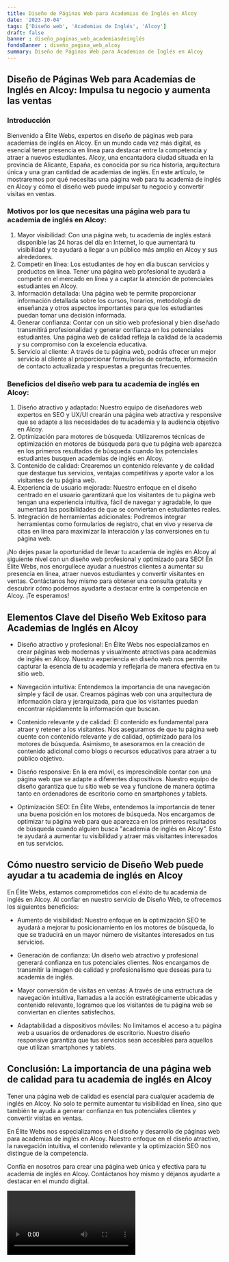 ```yaml
---
title: Diseño de Páginas Web para Academias de Inglés en Alcoy
date: '2023-10-04'
tags: ['Diseño web', 'Academias de Inglés', 'Alcoy']
draft: false
banner : diseño_paginas_web_academiasdeinglés
fondoBanner : diseño_pagina_web_alcoy
summary: Diseño de Páginas Web para Academias de Inglés en Alcoy
---
```


## Diseño de Páginas Web para Academias de Inglés en Alcoy: Impulsa tu negocio y aumenta las ventas

### Introducción
Bienvenido a Élite Webs, expertos en diseño de páginas web para academias de inglés en Alcoy. En un mundo cada vez más digital, es esencial tener presencia en línea para destacar entre la competencia y atraer a nuevos estudiantes. Alcoy, una encantadora ciudad situada en la provincia de Alicante, España, es conocida por su rica historia, arquitectura única y una gran cantidad de academias de inglés. En este artículo, te mostraremos por qué necesitas una página web para tu academia de inglés en Alcoy y cómo el diseño web puede impulsar tu negocio y convertir visitas en ventas.

### Motivos por los que necesitas una página web para tu academia de inglés en Alcoy:
1. Mayor visibilidad: Con una página web, tu academia de inglés estará disponible las 24 horas del día en Internet, lo que aumentará tu visibilidad y te ayudará a llegar a un público más amplio en Alcoy y sus alrededores.
2. Competir en línea: Los estudiantes de hoy en día buscan servicios y productos en línea. Tener una página web profesional te ayudará a competir en el mercado en línea y a captar la atención de potenciales estudiantes en Alcoy.
3. Información detallada: Una página web te permite proporcionar información detallada sobre los cursos, horarios, metodología de enseñanza y otros aspectos importantes para que los estudiantes puedan tomar una decisión informada.
4. Generar confianza: Contar con un sitio web profesional y bien diseñado transmitirá profesionalidad y generar confianza en los potenciales estudiantes. Una página web de calidad refleja la calidad de la academia y su compromiso con la excelencia educativa.
5. Servicio al cliente: A través de tu página web, podrás ofrecer un mejor servicio al cliente al proporcionar formularios de contacto, información de contacto actualizada y respuestas a preguntas frecuentes.

### Beneficios del diseño web para tu academia de inglés en Alcoy:
1. Diseño atractivo y adaptado: Nuestro equipo de diseñadores web expertos en SEO y UX/UI crearán una página web atractiva y responsive que se adapte a las necesidades de tu academia y la audiencia objetivo en Alcoy.
2. Optimización para motores de búsqueda: Utilizaremos técnicas de optimización en motores de búsqueda para que tu página web aparezca en los primeros resultados de búsqueda cuando los potenciales estudiantes busquen academias de inglés en Alcoy.
3. Contenido de calidad: Crearemos un contenido relevante y de calidad que destaque tus servicios, ventajas competitivas y aporte valor a los visitantes de tu página web.
4. Experiencia de usuario mejorada: Nuestro enfoque en el diseño centrado en el usuario garantizará que los visitantes de tu página web tengan una experiencia intuitiva, fácil de navegar y agradable, lo que aumentará las posibilidades de que se conviertan en estudiantes reales.
5. Integración de herramientas adicionales: Podremos integrar herramientas como formularios de registro, chat en vivo y reserva de citas en línea para maximizar la interacción y las conversiones en tu página web.

¡No dejes pasar la oportunidad de llevar tu academia de inglés en Alcoy al siguiente nivel con un diseño web profesional y optimizado para SEO! En Élite Webs, nos enorgullece ayudar a nuestros clientes a aumentar su presencia en línea, atraer nuevos estudiantes y convertir visitantes en ventas. Contáctanos hoy mismo para obtener una consulta gratuita y descubrir cómo podemos ayudarte a destacar entre la competencia en Alcoy. ¡Te esperamos!

<GifSeo />

<Cta />

## Elementos Clave del Diseño Web Exitoso para Academias de Inglés en Alcoy

- Diseño atractivo y profesional: En Élite Webs nos especializamos en crear páginas web modernas y visualmente atractivas para academias de inglés en Alcoy. Nuestra experiencia en diseño web nos permite capturar la esencia de tu academia y reflejarla de manera efectiva en tu sitio web.

- Navegación intuitiva: Entendemos la importancia de una navegación simple y fácil de usar. Creamos páginas web con una arquitectura de información clara y jerarquizada, para que los visitantes puedan encontrar rápidamente la información que buscan. 

- Contenido relevante y de calidad: El contenido es fundamental para atraer y retener a los visitantes. Nos aseguramos de que tu página web cuente con contenido relevante y de calidad, optimizado para los motores de búsqueda. Asimismo, te asesoramos en la creación de contenido adicional como blogs o recursos educativos para atraer a tu público objetivo.

- Diseño responsive: En la era móvil, es imprescindible contar con una página web que se adapte a diferentes dispositivos. Nuestro equipo de diseño garantiza que tu sitio web se vea y funcione de manera óptima tanto en ordenadores de escritorio como en smartphones y tablets.

- Optimización SEO: En Élite Webs, entendemos la importancia de tener una buena posición en los motores de búsqueda. Nos encargamos de optimizar tu página web para que aparezca en los primeros resultados de búsqueda cuando alguien busca "academia de inglés en Alcoy". Esto te ayudará a aumentar tu visibilidad y atraer más visitantes interesados en tus servicios.

## Cómo nuestro servicio de Diseño Web puede ayudar a tu academia de inglés en Alcoy

En Élite Webs, estamos comprometidos con el éxito de tu academia de inglés en Alcoy. Al confiar en nuestro servicio de Diseño Web, te ofrecemos los siguientes beneficios:

- Aumento de visibilidad: Nuestro enfoque en la optimización SEO te ayudará a mejorar tu posicionamiento en los motores de búsqueda, lo que se traducirá en un mayor número de visitantes interesados en tus servicios.

- Generación de confianza: Un diseño web atractivo y profesional generará confianza en tus potenciales clientes. Nos encargamos de transmitir la imagen de calidad y profesionalismo que deseas para tu academia de inglés.

- Mayor conversión de visitas en ventas: A través de una estructura de navegación intuitiva, llamadas a la acción estratégicamente ubicadas y contenido relevante, logramos que los visitantes de tu página web se conviertan en clientes satisfechos.

- Adaptabilidad a dispositivos móviles: No limitamos el acceso a tu página web a usuarios de ordenadores de escritorio. Nuestro diseño responsive garantiza que tus servicios sean accesibles para aquellos que utilizan smartphones y tablets.

## Conclusión: La importancia de una página web de calidad para tu academia de inglés en Alcoy

Tener una página web de calidad es esencial para cualquier academia de inglés en Alcoy. No solo te permite aumentar tu visibilidad en línea, sino que también te ayuda a generar confianza en tus potenciales clientes y convertir visitas en ventas.

En Élite Webs nos especializamos en el diseño y desarrollo de páginas web para academias de inglés en Alcoy. Nuestro enfoque en el diseño atractivo, la navegación intuitiva, el contenido relevante y la optimización SEO nos distingue de la competencia.

Confía en nosotros para crear una página web única y efectiva para tu academia de inglés en Alcoy. Contáctanos hoy mismo y déjanos ayudarte a destacar en el mundo digital.

<Video />

<CtaBot job='Academias de Inglés' city='Alcoy'/>

<Gmaps query='Alcoy+españa+maps' />